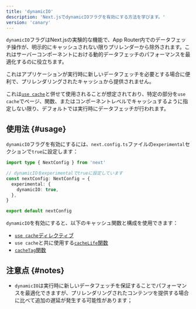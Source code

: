 ```yaml
---
title: 'dynamicIO'
description: 'Next.jsでdynamicIOフラグを有効にする方法を学びます。'
version: 'canary'
---
```


`dynamicIO`フラグはNext.jsの実験的な機能で、App Router内でのデータフェッチ操作が、明示的にキャッシュされない限りプリレンダーから除外されます。これはサーバーコンポーネントにおける動的データフェッチのパフォーマンスを最適化するのに役立ちます。

これはアプリケーションが実行時に新しいデータフェッチを必要とする場合に便利で、プリレンダリングされたキャッシュから提供されません。

これは[`use cache`](/docs/app/api-reference/directives/use-cache)と併せて使用されることが想定されており、特定の部分を`use cache`でページ、関数、またはコンポーネントレベルでキャッシュするように指定しない限り、デフォルトでは実行時にデータフェッチが行われます。

## 使用法 {#usage}

`dynamicIO`フラグを有効にするには、`next.config.ts`ファイルの`experimental`セクションで`true`に設定します：

```ts title="next.config.ts"
import type { NextConfig } from 'next'

// dynamicIOをexperimentalでtrueに設定しています
const nextConfig: NextConfig = {
  experimental: {
    dynamicIO: true,
  },
}

export default nextConfig
```

`dynamicIO`を有効にすると、以下のキャッシュ関数と構成を使用できます：

- [`use cache`ディレクティブ](/docs/app/api-reference/directives/use-cache)
- `use cache`と共に使用する[`cacheLife`関数](/docs/app/api-reference/config/next-config-js/cacheLife)
- [`cacheTag`関数](/docs/app/api-reference/functions/cacheTag)

## 注意点 {#notes}

- `dynamicIO`は実行時に新しいデータフェッチを保証することでパフォーマンスを最適化できますが、プリレンダリングされたコンテンツを提供する場合に比べて追加の遅延が発生する可能性があります；
